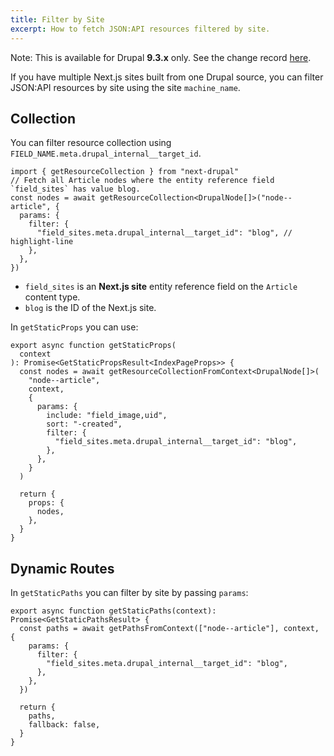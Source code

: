 ```yaml
---
title: Filter by Site
excerpt: How to fetch JSON:API resources filtered by site.
---
```


<Callout>

Note: This is available for Drupal **9.3.x** only. See the change record [here](https://www.drupal.org/node/3218910).

</Callout>

If you have multiple Next.js sites built from one Drupal source, you can filter JSON:API resources by site using the site `machine_name`.

## Collection

You can filter resource collection using `FIELD_NAME.meta.drupal_internal__target_id`.

```tsx
import { getResourceCollection } from "next-drupal"
// Fetch all Article nodes where the entity reference field `field_sites` has value blog.
const nodes = await getResourceCollection<DrupalNode[]>("node--article", {
  params: {
    filter: {
      "field_sites.meta.drupal_internal__target_id": "blog", // highlight-line
    },
  },
})
```

<Callout>

- `field_sites` is an **Next.js site** entity reference field on the `Article` content type.
- `blog` is the ID of the Next.js site.

</Callout>

In `getStaticProps` you can use:

```tsx
export async function getStaticProps(
  context
): Promise<GetStaticPropsResult<IndexPageProps>> {
  const nodes = await getResourceCollectionFromContext<DrupalNode[]>(
    "node--article",
    context,
    {
      params: {
        include: "field_image,uid",
        sort: "-created",
        filter: {
          "field_sites.meta.drupal_internal__target_id": "blog",
        },
      },
    }
  )

  return {
    props: {
      nodes,
    },
  }
}
```

## Dynamic Routes

In `getStaticPaths` you can filter by site by passing `params`:

```tsx
export async function getStaticPaths(context): Promise<GetStaticPathsResult> {
  const paths = await getPathsFromContext(["node--article"], context, {
    params: {
      filter: {
        "field_sites.meta.drupal_internal__target_id": "blog",
      },
    },
  })

  return {
    paths,
    fallback: false,
  }
}
```
